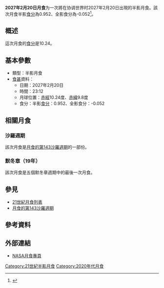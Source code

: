 {{future}}
{{Infobox lunar eclipse
| date        = 2027年2月20日
| time        = 23:12
| nature     = 半影月食
| saros       = 143
| gamma           = -1.048
| magnitude      = 半影食分：0.952<br/>全影食分：-0.052
| par_duration   = 
| tot_duration    = 
| chart               = Lunar_eclipse_chart_close-2027Feb20.png
}}
'''2027年2月20日月食'''为一次將在协调世界时2027年2月20日出現的半影月食。該次月食半影[[食分|食分]]為0.952、全影食分為-0.052<ref name="nasa_catalog_list">{{cite web|url=http://sunearth.gsfc.nasa.gov/eclipse/LEcat/LE2001-2100.html|title=Lunar Eclipses: 2001 to 2100|language=en|publisher=[[NASA|NASA]]|archiveurl=https://web.archive.org/web/19990202141830/http://sunearth.gsfc.nasa.gov/eclipse/LEcat/LE2001-2100.html|archivedate=1999-02-02|deadurl=yes|accessdate=2016-09-10}}</ref>。

== 概述 ==
這次月食的[[食分|食分]]是10.24。

== 基本參數 ==
{{NoteUTC}}
* 類型：半影月食
*[[食甚|食甚]]資料：
** 日期：2027年2月20日
** 時間：23:12
** 月球位置：[[赤經|赤經]]10.24度、[[赤緯|赤緯]]9.8度
** 食分：半影[[食分|食分]]：0.952、全影食分：-0.052

== 相關月食 ==
=== 沙羅週期 ===

該次月食是[[月食的第143沙羅週期|月食的第143沙羅週期]]的一部份。

=== 默冬章（19年）===

該次月食是五個默冬章週期中的最後一次月食。
{{Metonic lunar eclipse 1951-2027}}

== 參見 ==
{{portal box|天文學}}
* [[21世紀月食列表|21世紀月食列表]]
* [[月食的第143沙羅週期|月食的第143沙羅週期]]

== 參考資料 ==
{{reflist}}

== 外部連結 ==
* [http://eclipse.gsfc.nasa.gov/lunar.html NASA月食專頁]{{Wayback|url=http://eclipse.gsfc.nasa.gov/lunar.html |date=20181231235927 }}{{en icon}}
{{Lunar-eclipse-stub}}
{{月食}}

[[Category:21世紀半影月食|Category:21世紀半影月食]]
[[Category:2020年代月食|Category:2020年代月食]]